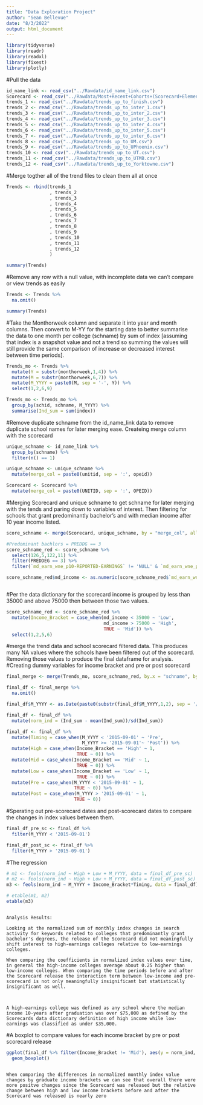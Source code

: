 ```yaml
---
title: "Data Exploration Project"
author: "Sean Bellevue"
date: "8/3/2022"
output: html_document
---
```


```r


library(tidyverse)
library(readr)
library(readxl)
library(fixest)
library(plotly)

```

#Pull the data 
```r

id_name_link <- read_csv("../Rawdata/id_name_link.csv")
Scorecard <- read_csv("../Rawdata/Most+Recent+Cohorts+(Scorecard+Elements).csv")
trends_1 <- read_csv("../Rawdata/trends_up_to_finish.csv")
trends_2 <- read_csv("../Rawdata/trends_up_to_inter_1.csv")
trends_3 <- read_csv("../Rawdata/trends_up_to_inter_2.csv")
trends_4 <- read_csv("../Rawdata/trends_up_to_inter_3.csv")
trends_5 <- read_csv("../Rawdata/trends_up_to_inter_4.csv")
trends_6 <- read_csv("../Rawdata/trends_up_to_inter_5.csv")
trends_7 <- read_csv("../Rawdata/trends_up_to_inter_6.csv")
trends_8 <- read_csv("../Rawdata/trends_up_to_UM.csv")
trends_9 <- read_csv("../Rawdata/trends_up_to_UPhoenix.csv")
trends_10 <- read_csv("../Rawdata/trends_up_to_UT.csv")
trends_11 <- read_csv("../Rawdata/trends_up_to_UTMB.csv")
trends_12 <- read_csv("../Rawdata/trends_up_to_Yorktowne.csv")

```

#Merge togther all of the trend files to clean them all at once
```r
Trends <- rbind(trends_1
                , trends_2
                , trends_3
                , trends_4
                , trends_5
                , trends_6
                , trends_7
                , trends_8
                , trends_9
                , trends_10
                , trends_11
                , trends_12
                )

summary(Trends)
```

#Remove any row with a null value, with incomplete data we can't compare or view trends as easily
```r

Trends <- Trends %>% 
  na.omit()

summary(Trends)
```

#Take the Monthorweek column and separate it into year and month columns. Then convert to M-YY for the starting date to better summarise the data to one month per college (schname) by sum of index [assuming that index is a snapshot value and not a trend so summing the values will still provide the same comparison of increase or decreased interest between time periods].

```r

Trends_mo <- Trends %>% 
  mutate(Y = substr(monthorweek,1,4)) %>% 
  mutate(M = substr(monthorweek,6,7)) %>% 
  mutate(M_YYYY = paste0(M, sep = '-', Y)) %>% 
  select(1,2,6,9)

Trends_mo <- Trends_mo %>% 
  group_by(schid, schname, M_YYYY) %>% 
  summarise(Ind_sum = sum(index))

```

#Remove duplicate schname from the id_name_link data to remove duplicate school names for later merging ease. Createing merge column with the scorecard

```r

unique_schname <- id_name_link %>%
  group_by(schname) %>% 
  filter(n() == 1)

unique_schname <- unique_schname %>% 
  mutate(merge_col = paste0(unitid, sep = ':', opeid))

Scorecard <- Scorecard %>% 
  mutate(merge_col = paste0(UNITID, sep = ':', OPEID))

```

#Merging Scorecard and unique schname to get schname for later merging with the tends and paring down to variables of interest. Then filtering for schools that grant predominantly bachelor's and with median income after 10 year income listed.
```r

score_schname <- merge(Scorecard, unique_schname, by = "merge_col", all = TRUE)

#Predominant bachlors = PREDDG == 3
score_schname_red <- score_schname %>% 
  select(126,5,122,11) %>% 
  filter(PREDDEG == 3) %>% 
  filter(`md_earn_wne_p10-REPORTED-EARNINGS` != 'NULL' & `md_earn_wne_p10-REPORTED-EARNINGS` != 'PrivacySuppressed')

score_schname_red$md_income <- as.numeric(score_schname_red$`md_earn_wne_p10-REPORTED-EARNINGS`)



```

#Per the data dictionary for the scorecard income is grouped by less than 35000 and above 75000 then between those two values.
```r
score_schname_red <- score_schname_red %>% 
  mutate(Income_Bracket = case_when(md_income < 35000 ~ 'Low',
                                    md_income > 75000 ~ 'High',
                                    TRUE ~ 'Mid')) %>% 
  select(1,2,5,6)
```


#merge the trend data and school scorecard filtered data. This produces many NA values where the schools have been filtered out of the scorecard. Removing those values to produce the final dataframe for analysis.
#Creating dummy variables for income bracket and pre or post scorecard
```r

final_merge <- merge(Trends_mo, score_schname_red, by.x = "schname", by.y = "schname", all.x = TRUE)

final_df <- final_merge %>% 
  na.omit()

final_df$M_YYYY <- as.Date(paste0(substr(final_df$M_YYYY,1,2), sep = '/', '01', sep = '/', substr(final_df$M_YYYY,4,7)), format = '%m/%d/%Y')

final_df <- final_df %>% 
  mutate(norm_ind = (Ind_sum - mean(Ind_sum))/sd(Ind_sum))

final_df <- final_df %>% 
  mutate(Timing = case_when(M_YYYY < '2015-09-01' ~ 'Pre',
                            M_YYYY >= '2015-09-01'~ 'Post')) %>% 
  mutate(High = case_when(Income_Bracket == 'High' ~ 1,
                          TRUE ~ 0)) %>% 
  mutate(Mid = case_when(Income_Bracket == 'Mid' ~ 1,
                          TRUE ~ 0)) %>% 
  mutate(Low = case_when(Income_Bracket == 'Low' ~ 1,
                          TRUE ~ 0)) %>% 
  mutate(Pre = case_when(M_YYYY < '2015-09-01' ~ 1,
                         TRUE ~ 0)) %>% 
  mutate(Post = case_when(M_YYYY > '2015-09-01' ~ 1,
                         TRUE ~ 0))

```

#Sperating out pre-scorecard dates and post-scorecard dates to compare the changes in index values between them.
```r

final_df_pre_sc <- final_df %>% 
  filter(M_YYYY < '2015-09-01')

final_df_post_sc <- final_df %>% 
  filter(M_YYYY > '2015-09-01')


```

#The regression
```r
# m1 <- feols(norm_ind ~ High + Low + M_YYYY, data = final_df_pre_sc)
# m2 <- feols(norm_ind ~ High + Low + M_YYYY, data = final_df_post_sc)
m3 <- feols(norm_ind ~ M_YYYY + Income_Bracket*Timing, data = final_df)

# etable(m1, m2)
etable(m3)

```


```

Analysis Results:

Looking at the normalized sum of monthly index changes in search activity for keywords related to colleges that predominantly grant bachelor's degrees, the release of the Scorecard did not meaningfully shift interest to high-earnings colleges relative to low-earnings colleges.

When comparing the coefficients in normalized index values over time, in general the high-income colleges average about 0.25 higher than low-income colleges. When comparing the time periods before and after the Scorecard release the interaction term between low-income and pre-scorecard is not only meaningfully insignificant but statistically insignificant as well.



A high-earnings college was defined as any school where the median income 10-years after graduation was over $75,000 as defined by the Scorecards data dictionary definition of high income while low-earnings was classified as under $35,000.

```

#A boxplot to compare values for each income bracket by pre or post scorecard release
```r

ggplot(final_df %>% filter(Income_Bracket != 'Mid'), aes(y = norm_ind, x = Income_Bracket, color = Timing)) +
  geom_boxplot()


```

```

When comparing the differences in normalized monthly index value changes by graduate income brackets we can see that overall there were more positve changes since the Scorecard was released but the relative change between high and low income brackets before and after the Scorecard was released is nearly zero

```